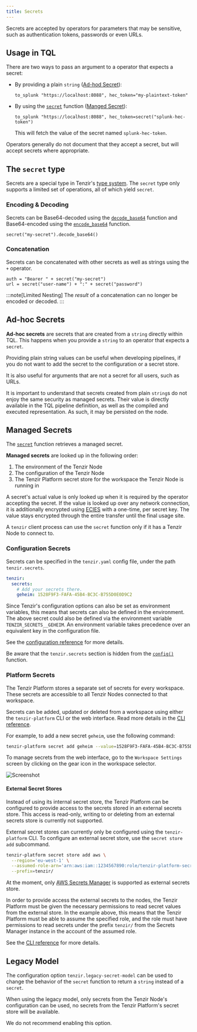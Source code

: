 ```yaml
---
title: Secrets
---
```


Secrets are accepted by operators for parameters that may be sensitive,
such as authentication tokens, passwords or even URLs.

## Usage in TQL

There are two ways to pass an argument to a operator that expects a secret:

- By providing a plain `string` ([Ad-hod Secret](#ad-hoc-secrets)):

  ```tql
  to_splunk "https://localhost:8088", hec_token="my-plaintext-token"
  ```

- By using the [`secret`](/reference/functions/secret) function
  ([Manged Secret](#managed-secrets)):

  ```tql
  to_splunk "https://localhost:8088", hec_token=secret("splunk-hec-token")
  ```

  This will fetch the value of the secret named `splunk-hec-token`.

Operators generally do not document that they accept a secret, but will accept
secrets where appropriate.

## The `secret` type

Secrets are a special type in Tenzir's [type system](/reference/language/types).
The `secret` type only supports a limited set of operations, all of which yield
`secret`.

### Encoding & Decoding

Secrets can be Base64-decoded using the
[`decode_base64`](/reference/functions/decode_base64) function and
Base64-encoded using the [`encode_base64`](/reference/functions/encode_base64)
function.

```tql
secret("my-secret").decode_base64()
```

### Concatenation

Secrets can be concatenated with other secrets as well as strings using the
`+` operator.

```tql
auth = "Bearer " + secret("my-secret")
url = secret("user-name") + ":" + secret("password")
```

:::note[Limited Nesting]
The _result_ of a concatenation can no longer be encoded or decoded.
:::

## Ad-hoc Secrets

**Ad-hoc secrets** are secrets that are created from a `string` directly within
TQL. This happens when you provide a `string` to an operator that expects a
`secret`.

Providing plain string values can be useful when developing pipelines, if you do
not want to add the secret to the configuration or a secret store.

It is also useful for arguments that are not a secret for all users, such as
URLs.

It is important to understand that secrets created from plain `string`s do not
enjoy the same security as managed secrets. Their value is directly available
in the TQL pipeline definition, as well as the compiled and executed
representation. As such, it may be persisted on the node.

## Managed Secrets

The [`secret`](/reference/functions/secret) function retrieves a managed
secret.

**Managed secrets** are looked up in the following order:

1. The environment of the Tenzir Node
2. The configuration of the Tenzir Node
3. The Tenzir Platform secret store for the workspace the Tenzir Node is
   running in

A secret's actual value is only looked up when it is required by the operator
accepting the secret. If the value is looked up over any network connection, it
is additionally encrypted using
[ECIES](https://en.wikipedia.org/wiki/Integrated_Encryption_Scheme) with a
one-time, per secret key. The value stays encrypted through the entire transfer
until the final usage site.

A `tenzir` client process can use the `secret` function only if it has a Tenzir
Node to connect to.

### Configuration Secrets

Secrets can be specified in the `tenzir.yaml` config file, under the path
`tenzir.secrets`.

```yaml
tenzir:
  secrets:
    # Add your secrets there.
    geheim: 1528F9F3-FAFA-45B4-BC3C-B755D0E0D9C2
```

Since Tenzir's configuration options can also be set as environment variables,
this means that secrets can also be defined in the environment. The above
secret could also be defined via the environment variable
`TENZIR_SECRETS__GEHEIM`. An environment variable takes precedence over an
equivalent key in the configuration file.

See the [configuration reference](/reference/node/configuration) for more details.

Be aware that the `tenzir.secrets` section is hidden from the
[`config()`](/reference/functions/config) function.

### Platform Secrets

The Tenzir Platform stores a separate set of secrets for every workspace.
These secrets are accessible to all Tenzir Nodes connected to that workspace.

Secrets can be added, updated or deleted from a workspace using either the
`tenzir-platform` CLI or the web interface. Read more details in the
[CLI reference](/reference/platform/command-line-interface#manage-secrets).

For example, to add a new secret `geheim`, use the following command:

```sh
tenzir-platform secret add geheim --value=1528F9F3-FAFA-45B4-BC3C-B755D0E0D9C2
```

To manage secrets from the web interface, go to the `Workspace Settings` screen
by clicking on the gear icon in the workspace selector.

![Screenshot](secrets.png)

#### External Secret Stores

Instead of using its internal secret store, the Tenzir Platform can be
configured to provide access to the secrets stored in an external secrets store.
This access is read-only, writing to or deleting from an external
secrets store is currently not supported.

External secret stores can currently only be configured using the
`tenzir-platform` CLI. To configure an external secret store, use the
`secret store add` subcommand.

```sh title="Add AWS Secrets Manager as external secret store"
tenzir-platform secret store add aws \
  --region='eu-west-1' \
  --assumed-role-arn='arn:aws:iam::1234567890:role/tenzir-platform-secrets-access' \
  --prefix=tenzir/
```

At the moment, only [AWS Secrets
Manager](https://aws.amazon.com/secrets-manager/) is supported as external
secrets store.

In order to provide access the external secrets to the nodes, the Tenzir
Platform must be given the necessary permissions to read secret values from the
external store. In the example above, this means that the Tenzir Platform must
be able to assume the specified role, and the role must have permissions to
read secrets under the prefix `tenzir/` from the Secrets Manager instance in
the account of the assumed role.

See the [CLI
reference](/reference/platform/command-line-interface#manage-external-secret-stores)
for more details.

## Legacy Model

The configuration option `tenzir.legacy-secret-model` can be used to change the
behavior of the `secret` function to return a `string` instead of a `secret`.

When using the legacy model, only secrets from the Tenzir Node's configuration
can be used, no secrets from the Tenzir Platform's secret store will be
available.

We do not recommend enabling this option.
